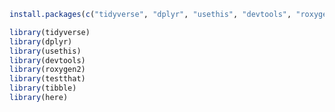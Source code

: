 ```r
install.packages(c("tidyverse", "dplyr", "usethis", "devtools", "roxygen2", "testthat", "tibble", "here"))
```

```r
library(tidyverse)
library(dplyr) 
library(usethis)
library(devtools)
library(roxygen2)
library(testthat)
library(tibble) 
library(here)
```

